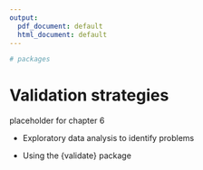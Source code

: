 ```yaml
---
output:
  pdf_document: default
  html_document: default
---
```



<!-- 
This file by Martin Monkman is licensed under a Creative Commons Attribution 4.0 International License. 
-->



```r

# packages

```


# Validation strategies {#validation}

placeholder for chapter 6


* Exploratory data analysis to identify problems

* Using the {validate} package


